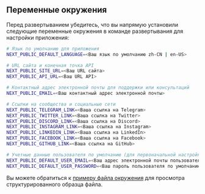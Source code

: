 ## Переменные окружения

Перед развертыванием убедитесь, что вы напрямую установили следующие переменные окружения в команде развертывания для настройки приложения:

```bash
# Язык по умолчанию для приложения
NEXT_PUBLIC_DEFAULT_LANGUAGE=<Ваш язык по умолчанию zh-CN | en-US>

# URL сайта и конечная точка API
NEXT_PUBLIC_SITE_URL=<Ваш URL сайта>
NEXT_PUBLIC_API_URL=<Ваш URL API>

# Контактный адрес электронной почты для поддержки или консультаций
NEXT_PUBLIC_EMAIL=<Ваш контактный адрес электронной почты>

# Ссылки на сообщества и социальные сети
NEXT_PUBLIC_TELEGRAM_LINK=<Ваша ссылка на Telegram>
NEXT_PUBLIC_TWITTER_LINK=<Ваша ссылка на Twitter>
NEXT_PUBLIC_DISCORD_LINK=<Ваша ссылка на Discord>
NEXT_PUBLIC_INSTAGRAM_LINK=<Ваша ссылка на Instagram>
NEXT_PUBLIC_LINKEDIN_LINK=<Ваша ссылка на LinkedIn>
NEXT_PUBLIC_FACEBOOK_LINK=<Ваша ссылка на Facebook>
NEXT_PUBLIC_GITHUB_LINK=<Ваша ссылка на GitHub>

# Учетные данные пользователя по умолчанию (для первоначальной настройки или тестирования)
NEXT_PUBLIC_DEFAULT_USER_EMAIL=<Ваш адрес электронной почты пользователя по умолчанию>
NEXT_PUBLIC_DEFAULT_USER_PASSWORD=<Ваш пароль пользователя по умолчанию>
```

Вы можете обратиться к [примеру файла окружения](https://github.com/perfect-panel/ppanel-web/blob/main/apps/user/.env.template) для просмотра структурированного образца файла.



<Giscus />
